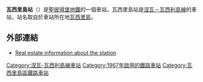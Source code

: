 {{Infobox station
| name          = 瓦西里島<br />{{lang|ru|Василеостро́вская}}
| type          = {{STPETERSBURGMETRO type}}
| style         =
| image         = Metro SPB Line3 Vasileostrovskaya.jpg
| image_size    =
| image_caption = 
| address       = [[瓦西里島區|瓦西里島區]]
| borough       = [[聖彼得堡|聖彼得堡]]
| country       = [[俄羅斯|俄羅斯]]
| coordinates   = {{coord|59.943|N|30.278|E}}
| line          = {{STPETERSBURGMETRO-line3}}
| other         =
| structure     = 地下
| platform      = 1個[[島式月台|島式月台]]
| depth         = ≈{{Unit length|m|64}}
| levels        = 1層
| tracks        = 2條
| parking       =
| bicycle       =
| baggage_check =
| opened        = 1967年11月3日
| closed        =
| rebuilt       =
| electrified   =
| ADA           =
| code          =
| owned         = [[聖彼得堡地鐵|聖彼得堡地鐵]]
| zone          =
| smartcardname =
| smartcardstatus =
| former        =
| passengers    =
| pass_year     =
| pass_percent  =
| pass_system   =
| mpassengers   =
| services      = 
| map_locator   =
}}
'''瓦西里島站'''（{{lang-rus|Василеостро́вская|Vasileostrovskaya}}）是[[聖彼得堡地鐵|聖彼得堡地鐵]]的一個車站。瓦西里島站是[[涅瓦－瓦西利島線|涅瓦－瓦西利島線]]的車站，站名取自於車站所在地[[瓦西里島|瓦西里島]]。
==外部連結==
*[http://www.saint-petersburg-apartments.com/en/metro/lines/38.html Real estate information about the station] {{Wayback|url=http://www.saint-petersburg-apartments.com/en/metro/lines/38.html |date=20200405143352 }}

{{commons cat|Vasileostrovskaya metrostation}}
{{涅瓦－瓦西利島線}}
[[Category:涅瓦-瓦西利島線車站|Category:涅瓦-瓦西利島線車站]]
[[Category:1967年啟用的鐵路車站|Category:1967年啟用的鐵路車站]]
[[Category:瓦西里島區鐵路車站|Category:瓦西里島區鐵路車站]]